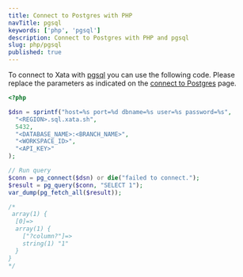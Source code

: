 ```yaml
---
title: Connect to Postgres with PHP
navTitle: pgsql
keywords: ['php', 'pgsql']
description: Connect to Postgres with PHP and pgsql
slug: php/pgsql
published: true
---
```


To connect to Xata with [pgsql](https://www.php.net/manual/en/book.pgsql.php) you can use the following code.
Please replace the parameters as indicated on the [connect to Postgres](/docs/postgres/connect) page.

```php
<?php

$dsn = sprintf("host=%s port=%d dbname=%s user=%s password=%s",
  "<REGION>.sql.xata.sh",
  5432,
  "<DATABASE_NAME>:<BRANCH_NAME>",
  "<WORKSPACE_ID>",
  "<API_KEY>"
);

// Run query
$conn = pg_connect($dsn) or die("failed to connect.");
$result = pg_query($conn, "SELECT 1");
var_dump(pg_fetch_all($result));

/*
 array(1) {
  [0]=>
  array(1) {
    ["?column?"]=>
    string(1) "1"
  }
}
*/
```

